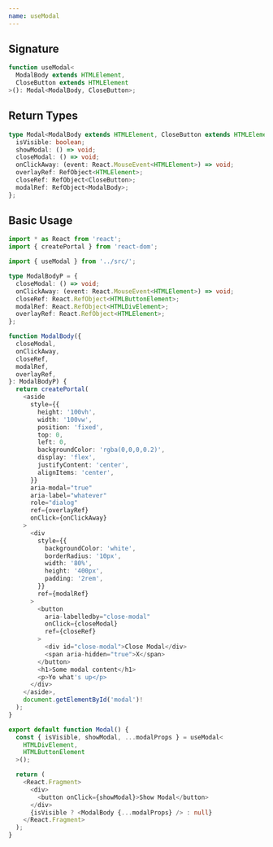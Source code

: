 ```yaml
---
name: useModal
---
```



## Signature

```ts
function useModal<
  ModalBody extends HTMLElement,
  CloseButton extends HTMLElement
>(): Modal<ModalBody, CloseButton>;
```

## Return Types

```ts
type Modal<ModalBody extends HTMLElement, CloseButton extends HTMLElement> = {
  isVisible: boolean;
  showModal: () => void;
  closeModal: () => void;
  onClickAway: (event: React.MouseEvent<HTMLElement>) => void;
  overlayRef: RefObject<HTMLElement>;
  closeRef: RefObject<CloseButton>;
  modalRef: RefObject<ModalBody>;
};
```

## Basic Usage

```ts
import * as React from 'react';
import { createPortal } from 'react-dom';

import { useModal } from '../src/';

type ModalBodyP = {
  closeModal: () => void;
  onClickAway: (event: React.MouseEvent<HTMLElement>) => void;
  closeRef: React.RefObject<HTMLButtonElement>;
  modalRef: React.RefObject<HTMLDivElement>;
  overlayRef: React.RefObject<HTMLElement>;
};

function ModalBody({
  closeModal,
  onClickAway,
  closeRef,
  modalRef,
  overlayRef,
}: ModalBodyP) {
  return createPortal(
    <aside
      style={{
        height: '100vh',
        width: '100vw',
        position: 'fixed',
        top: 0,
        left: 0,
        backgroundColor: 'rgba(0,0,0,0.2)',
        display: 'flex',
        justifyContent: 'center',
        alignItems: 'center',
      }}
      aria-modal="true"
      aria-label="whatever"
      role="dialog"
      ref={overlayRef}
      onClick={onClickAway}
    >
      <div
        style={{
          backgroundColor: 'white',
          borderRadius: '10px',
          width: '80%',
          height: '400px',
          padding: '2rem',
        }}
        ref={modalRef}
      >
        <button
          aria-labelledby="close-modal"
          onClick={closeModal}
          ref={closeRef}
        >
          <div id="close-modal">Close Modal</div>
          <span aria-hidden="true">X</span>
        </button>
        <h1>Some modal content</h1>
        <p>Yo what's up</p>
      </div>
    </aside>,
    document.getElementById('modal')!
  );
}

export default function Modal() {
  const { isVisible, showModal, ...modalProps } = useModal<
    HTMLDivElement,
    HTMLButtonElement
  >();

  return (
    <React.Fragment>
      <div>
        <button onClick={showModal}>Show Modal</button>
      </div>
      {isVisible ? <ModalBody {...modalProps} /> : null}
    </React.Fragment>
  );
}
```
